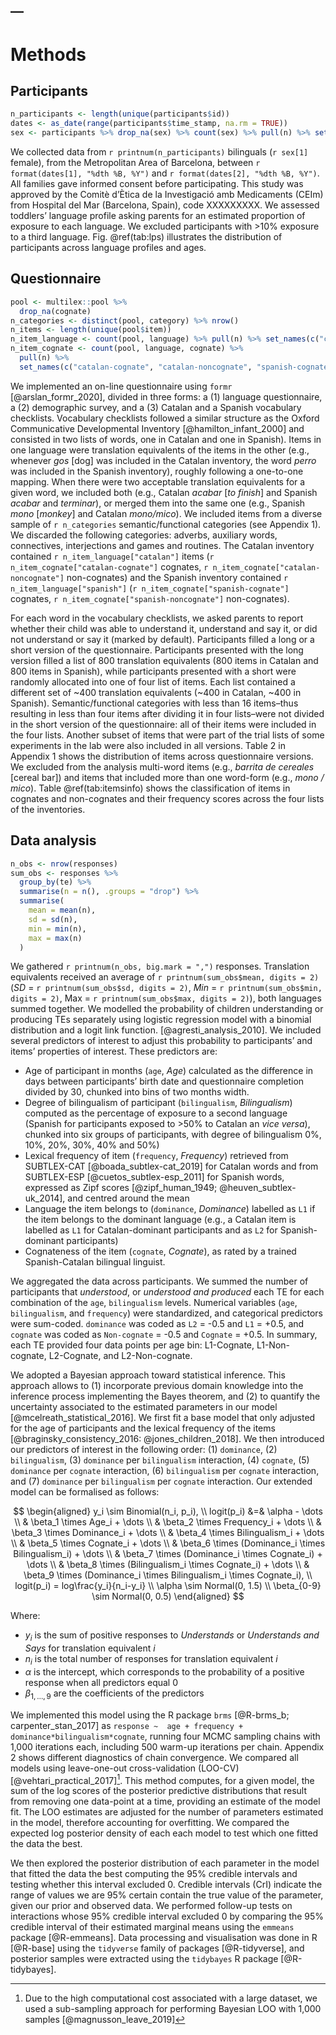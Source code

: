 ---
---


# Methods

## Participants

```{r participants, echo=FALSE, message=FALSE, warning=FALSE, paged.print=FALSE}
n_participants <- length(unique(participants$id))
dates <- as_date(range(participants$time_stamp, na.rm = TRUE))
sex <- participants %>% drop_na(sex) %>% count(sex) %>% pull(n) %>% set_names(c("female", "male"))

```

We collected data from `r printnum(n_participants)` bilinguals (`r sex[1]` female), from the Metropolitan Area of Barcelona, between `r format(dates[1], "%dth %B, %Y")` and `r format(dates[2], "%dth %B, %Y")`. All families gave informed consent before participating. This study was approved by the Comitè d'Ètica de la Investigació amb Medicaments (CEIm) from Hospital del Mar (Barcelona, Spain), code XXXXXXXXX. We assessed toddlers' language profile asking parents for an estimated proportion of exposure to each language. We excluded participants with >10% exposure to a third language. Fig. \@ref(tab:lps) illustrates the distribution of participants across language profiles and ages.


## Questionnaire

```{r items, echo=FALSE, message=FALSE, warning=FALSE, paged.print=FALSE}
pool <- multilex::pool %>% 
  drop_na(cognate)
n_categories <- distinct(pool, category) %>% nrow()
n_items <- length(unique(pool$item))
n_item_language <- count(pool, language) %>% pull(n) %>% set_names(c("catalan", "spanish"))
n_item_cognate <- count(pool, language, cognate) %>% 
  pull(n) %>% 
  set_names(c("catalan-cognate", "catalan-noncognate", "spanish-cognate", "spanish-noncognate"))
```

We implemented an on-line questionnaire using `formr` [@arslan_formr_2020], divided in three forms: a (1) language questionnaire, a (2) demographic survey, and a (3) Catalan and a Spanish vocabulary checklists. Vocabulary checklists followed a similar structure as the Oxford Communicative Developmental Inventory [@hamilton_infant_2000] and consisted in two lists of words, one in Catalan and one in Spanish). Items in one language were translation equivalents of the items in the other (e.g., whenever *gos* [dog] was included in the Catalan inventory, the word *perro* was included in the Spanish inventory), roughly following a one-to-one mapping. When there were two acceptable translation equivalents for a given word, we included both (e.g., Catalan *acabar* [*to finish*] and Spanish *acabar* and *terminar*), or merged them into the same one (e.g., Spanish *mono* [*monkey*] and Catalan *mono/mico*). We included items from a diverse sample of `r n_categories` semantic/functional categories (see Appendix 1). We discarded the following categories: adverbs, auxiliary words, connectives, interjections and games and routines. The Catalan inventory contained `r n_item_language["catalan"]` items (`r n_item_cognate["catalan-cognate"]` cognates, `r n_item_cognate["catalan-noncognate"]` non-cognates) and the Spanish inventory contained `r n_item_language["spanish"]` (`r n_item_cognate["spanish-cognate"]` cognates, `r n_item_cognate["spanish-noncognate"]` non-cognates).


For each word in the vocabulary checklists, we asked parents to report whether their child was able to understand it, understand and say it, or did not understand or say it (marked by default). Participants filled a long or a short version of the questionnaire. Participants presented with the long version filled a list of 800 translation equivalents (800 items in Catalan and 800 items in Spanish), while participants presented with a short were randomly allocated into one of four list of items. Each list contained a different set of ~400 translation equivalents (~400 in Catalan, ~400 in Spanish). Semantic/functional categories with less than 16 items--thus resulting in less than four items after dividing it in four lists--were not divided in the short version of the questionnaire: all of their items were included in the four lists. Another subset of items that were part of the trial lists of some experiments in the lab were also included in all versions. Table 2 in Appendix 1 shows the distribution of items across questionnaire versions. We excluded from the analysis multi-word items (e.g., *barrita de cereales* [cereal bar]) and items that included more than one word-form (e.g., *mono / mico*). Table \@ref(tab:itemsinfo) shows the classification of items in cognates and non-cognates and their frequency scores across the four lists of the inventories.


## Data analysis

```{r n_responses, echo=FALSE, message=FALSE, warning=FALSE, paged.print=FALSE}
n_obs <- nrow(responses)
sum_obs <- responses %>%
  group_by(te) %>%
  summarise(n = n(), .groups = "drop") %>%
  summarise(
    mean = mean(n),
    sd = sd(n),
    min = min(n),
    max = max(n)
  )

```

We gathered `r printnum(n_obs, big.mark = ",")` responses. Translation equivalents received an average of `r printnum(sum_obs$mean, digits = 2)` (*SD* = `r printnum(sum_obs$sd, digits = 2)`, *Min* = `r printnum(sum_obs$min, digits = 2)`, Max = `r printnum(sum_obs$max, digits = 2)`), both languages summed together. We modelled the probability of children understanding or producing TEs separately using logistic regression model with a binomial distribution and a logit link function. [@agresti_analysis_2010]. We included several predictors of interest to adjust this probability to participants' and items' properties of interest. These predictors are:

* Age of participant in months (`age`, $Age$) calculated as the difference in days between participants' birth date and questionnaire completion divided by 30, chunked into bins of two months width.
* Degree of bilingualism of participant (`bilingualism`, $Bilingualism$) computed as the percentage of exposure to a second language (Spanish for participants exposed to >50% to Catalan an *vice versa*), chunked into six groups of participants, with degree of bilingualism 0%, 10%, 20%, 30%, 40% and 50%)
* Lexical frequency of item (`frequency`, $Frequency$) retrieved from SUBTLEX-CAT [@boada_subtlex-cat_2019] for Catalan words and from SUBTLEX-ESP [@cuetos_subtlex-esp_2011] for Spanish words, expressed as Zipf scores [@zipf_human_1949; @heuven_subtlex-uk_2014], and centred around the mean
* Language the item belongs to (`dominance`, $Dominance$) labelled as `L1` if the item belongs to the dominant language (e.g., a Catalan item is labelled as `L1` for Catalan-dominant participants and as `L2` for Spanish-dominant participants)
* Cognateness of the item (`cognate`, $Cognate$), as rated by a trained Spanish-Catalan bilingual linguist.

We aggregated the data across participants. We summed the number of participants that *understood*, or *understood and produced* each TE for each combination of the `age`, `bilingualism` levels. Numerical variables (`age`, `bilingualism`, and `frequency`) were standardized, and categorical predictors were sum-coded. `dominance` was coded as `L2` = -0.5 and `L1` = +0.5, and `cognate` was coded as `Non-cognate` = -0.5 and `Cognate` = +0.5. In summary, each TE provided four data points per age bin: L1-Cognate, L1-Non-cognate, L2-Cognate, and L2-Non-cognate.

We adopted a Bayesian approach toward statistical inference. This approach allows to (1) incorporate previous domain knowledge into the inference process implementing the Bayes theorem, and (2) to quantify the uncertainty associated to the estimated parameters in our model [@mcelreath_statistical_2016]. We first fit a base model that only adjusted for the age of participants and the lexical frequency of the items [@braginsky_consistency_2016: @jones_children_2018]. We then introduced our predictors of interest in the following order: (1) `dominance`, (2) `bilingualism`, (3) `dominance` per `bilingualism` interaction, (4) `cognate`, (5) `dominance` per `cognate` interaction, (6) `bilingualism` per `cognate` interaction, and (7) `dominance` per `bilingualism` per `cognate` interaction. Our extended model can be formalised as follows:


$$
\begin{aligned}
y_i \sim Binomial(n_i, p_i), \\
logit(p_i) &=& \alpha - \dots \\
& \beta_1 \times Age_i + \dots \\
& \beta_2 \times Frequency_i + \dots \\
& \beta_3 \times Dominance_i + \dots \\
& \beta_4 \times Bilingualism_i + \dots \\
& \beta_5 \times Cognate_i + \dots \\
& \beta_6 \times (Dominance_i \times Bilingualism_i) + \dots \\
& \beta_7 \times (Dominance_i \times Cognate_i) + \dots \\
& \beta_8 \times (Bilingualism_i \times Cognate_i) + \dots \\
& \beta_9 \times (Dominance_i \times Bilingualism_i \times Cognate_i), \\
logit(p_i) = log\frac{y_i}{n_i-y_i} \\
\alpha \sim Normal(0, 1.5) \\
\beta_{0-9} \sim Normal(0, 0.5)
\end{aligned}
$$

Where:

* $y_i$ is the sum of positive responses to *Understands* or *Understands and Says* for translation equivalent $i$
* $n_i$ is the total number of responses for translation equivalent $i$
* $\alpha$ is the intercept, which corresponds to the probability of a positive response when all predictors equal 0
* $\beta_{1, \dots, 9}$ are the coefficients of the predictors

We implemented this model using the R package `brms` [@R-brms_b; carpenter_stan_2017] as `response ~  age + frequency + dominance*bilingualism*cognate`, running four MCMC sampling chains with 1,000 iterations each, including 500 warm-up iterations per chain. Appendix 2 shows different diagnostics of chain convergence. We compared all models using leave-one-out cross-validation (LOO-CV) [@vehtari_practical_2017]^[Due to the high computational cost associated with a large dataset, we used a sub-sampling approach for performing Bayesian LOO with 1,000 samples [@magnusson_leave_2019]]. This method computes, for a given model, the sum of the log scores of the posterior predictive distributions that result from removing one data-point at a time, providing an estimate of the model fit. The LOO estimates are adjusted for the number of parameters estimated in the model, therefore accounting for overfitting. We compared the expected log posterior density of each each model to test which one fitted the data the best.

We then explored the posterior distribution of each parameter in the model that fitted the data the best computing the 95% credible intervals and testing whether this interval excluded 0. Credible intervals (CrI) indicate the range of values we are 95% certain contain the true value of the parameter, given our prior and observed data. We performed follow-up tests on interactions whose 95% credible interval excluded 0 by comparing the 95% credible interval of their estimated marginal means using the `emmeans` package [@R-emmeans]. Data processing and visualisation was done in R [@R-base] using the `tidyverse` family of packages [@R-tidyverse], and posterior samples were extracted using the `tidybayes` R package [@R-tidybayes].
